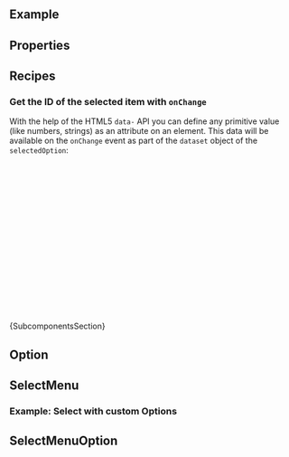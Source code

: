 
<Meta of={ComponentStories} />

<DocsHeader since="0.4.0" />

<br />

## Example

<Canvas of={ComponentStories.Default} />

## Properties

<ControlsWithNote of={ComponentStories.Default} />

## Recipes

### Get the ID of the selected item with `onChange`

With the help of the HTML5 `data-` API you can define any primitive value (like numbers, strings)
as an attribute on an element.
This data will be available on the `onChange` event as part of the `dataset` object of the `selectedOption`:

```jsx
const data = [
  { id: 1, text: 'Option 1' },
  { id: 2, text: 'Option 2' }
];

const onChange = (event) => {
  // event.detail.selectedOption is a reference to the selected HTML Element
  // dataset contains all attributes that were passed with the data- prefix.
  console.log(event.detail.selectedOption.dataset.id);
};

<Select onChange={onChange}>
  {data.map((item) => (
    <Option key={item.id} data-id={item.id}>
      {item.text}
    </Option>
  ))}
</Select>;
```

<Markdown>{SubcomponentsSection}</Markdown>

## Option

<Description of={Option} />
<ArgTypesWithNote hideHTMLPropsNote exclude={excludePropsForAbstract} of={Option} />

## SelectMenu

<Description of={SelectMenu} />
<ArgsTableWithNote of={SelectMenu} />

### Example: Select with custom Options

<Canvas of={ComponentStories.WithSelectMenu} />

## SelectMenuOption

<Description of={SelectMenuOption} />
<ArgsTableWithNote hideHTMLPropsNote exclude={excludePropsForAbstract} of={SelectMenuOption} />

<Footer />
